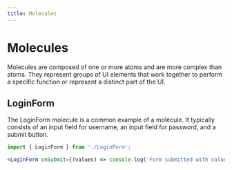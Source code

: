 ```yaml
---
title: Molecules
---
```


# Molecules

Molecules are composed of one or more atoms and are more complex than atoms. They represent groups of UI elements that work together to perform a specific function or represent a distinct part of the UI.

## LoginForm

The LoginForm molecule is a common example of a molecule. It typically consists of an input field for username, an input field for password, and a submit button.

```jsx
import { LoginForm } from './LoginForm';

<LoginForm onSubmit={(values) => console.log('Form submitted with values:', values)} />
